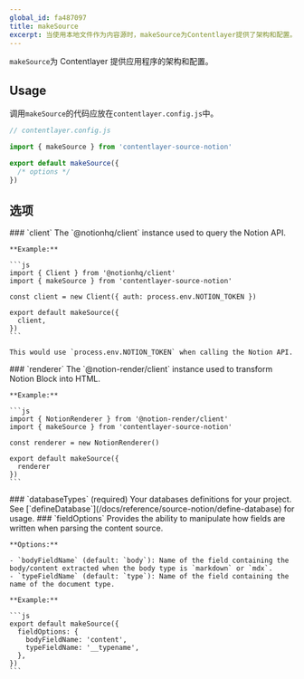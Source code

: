 ```yaml
---
global_id: fa487097
title: makeSource
excerpt: 当使用本地文件作为内容源时，makeSource为Contentlayer提供了架构和配置。
---
```


`makeSource`为 Contentlayer 提供应用程序的架构和配置。

## Usage

调用`makeSource`的代码应放在`contentlayer.config.js`中。

```ts
// contentlayer.config.js

import { makeSource } from 'contentlayer-source-notion'

export default makeSource({
  /* options */
})
```

## 选项

<OptionsTable>
  <OptionTitle>
    ### `client`

  </OptionTitle>
  <OptionDescription>
    The `@notionhq/client` instance used to query the Notion API.

    **Example:**

    ```js
    import { Client } from '@notionhq/client'
    import { makeSource } from 'contentlayer-source-notion'

    const client = new Client({ auth: process.env.NOTION_TOKEN })

    export default makeSource({
      client,
    })
    ```

    This would use `process.env.NOTION_TOKEN` when calling the Notion API.

  </OptionDescription>
  <OptionTitle>
    ### `renderer`

  </OptionTitle>
  <OptionDescription>
    The `@notion-render/client` instance used to transform Notion Block into HTML.

    **Example:**

    ```js
    import { NotionRenderer } from '@notion-render/client'
    import { makeSource } from 'contentlayer-source-notion'

    const renderer = new NotionRenderer()

    export default makeSource({
      renderer
    })
    ```

  </OptionDescription>
  <OptionTitle>
    ### `databaseTypes`
    (required)

  </OptionTitle>
  <OptionDescription>
    Your databases definitions for your project. See [`defineDatabase`](/docs/reference/source-notion/define-database) for usage.

  </OptionDescription>
  <OptionTitle>
    ### `fieldOptions`

  </OptionTitle>
  <OptionDescription>
    Provides the ability to manipulate how fields are written when parsing the content source.

    **Options:**

    - `bodyFieldName` (default: `body`): Name of the field containing the body/content extracted when the body type is `markdown` or `mdx`.
    - `typeFieldName` (default: `type`): Name of the field containing the name of the document type.

    **Example:**

    ```js
    export default makeSource({
      fieldOptions: {
        bodyFieldName: 'content',
        typeFieldName: '__typename',
      },
    })
    ```

  </OptionDescription>
</OptionsTable>
